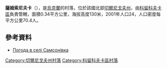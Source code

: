 {{coord|51|40|51|N|32|12|54|E|scale:100000|display=title}}

'''薩姆索尼夫卡'''（{{lang-uk|Самсонівка}}），是[[烏克蘭|烏克蘭]]的村落，位於該國北部[[切爾尼戈夫州|切爾尼戈夫州]]，由[[科留科夫卡區|科留科夫卡區]]負責管轄，面積0.34平方公里，海拔高度130米，2001年人口24，人口密度每平方公里70.4人。

==參考資料==
* [http://weather.in.ua/ua/chernigovskaja/23262 Погода в селі Самсонівка] {{Wayback|url=http://weather.in.ua/ua/chernigovskaja/23262 |date=20111220142640 }}

[[Category:切爾尼戈夫州村落|Category:切爾尼戈夫州村落]]
[[Category:科留科夫卡區村落|Category:科留科夫卡區村落]]


{{Chernihiv-geo-stub}}
